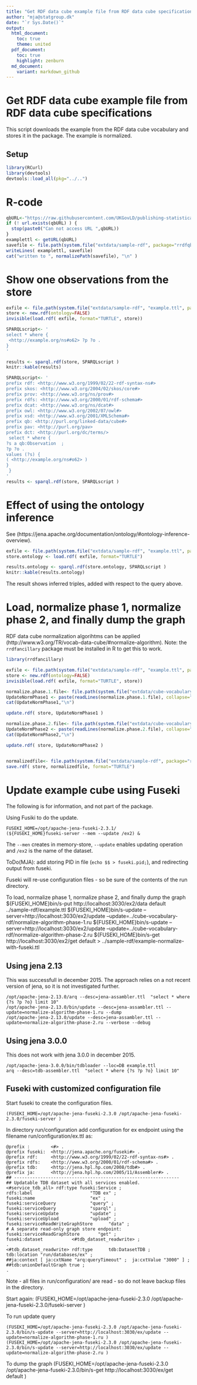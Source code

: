 ```yaml
---
title: "Get RDF data cube example file from RDF data cube specifications"
author: "mja@statgroup.dk"
date: "`r Sys.Date()`"
output:
  html_document:
    toc: true
    theme: united
  pdf_document:
    toc: true
    highlight: zenburn
  md_document:
    variant: markdown_github
---
```


# Get RDF data cube example file from RDF data cube specifications

This script downloads the example from the RDF data cube vocabulary and stores it in the package.
The example is normalized.

## Setup 
```r
library(RCurl)
library(devtools)
devtools::load_all(pkg="../..")
```

# R-code

```r
qbURL<-"https://raw.githubusercontent.com/UKGovLD/publishing-statistical-data/master/specs/src/main/example/example.ttl"
if (! url.exists(qbURL) ) {
  stop(paste0("Can not access URL ",qbURL))
}
examplettl <- getURL(qbURL)
savefile <- file.path(system.file("extdata/sample-rdf", package="rrdfqb"), "example.ttl" )
writeLines( examplettl, savefile)
cat("written to ", normalizePath(savefile), "\n" )
```

# Show one observations from the store

```r
exfile <- file.path(system.file("extdata/sample-rdf", "example.ttl", package="rrdfqb") )
store <- new.rdf(ontology=FALSE)
invisible(load.rdf( exfile, format="TURTLE", store))

SPARQLscript<- '
select * where {
 <http://example.org/ns#o62> ?p ?o .
}    
'

results <- sparql.rdf(store, SPARQLscript )
knitr::kable(results)

SPARQLscript<- '
prefix rdf: <http://www.w3.org/1999/02/22-rdf-syntax-ns#>  
prefix skos: <http://www.w3.org/2004/02/skos/core#>  
prefix prov: <http://www.w3.org/ns/prov#>  
prefix rdfs: <http://www.w3.org/2000/01/rdf-schema#>  
prefix dcat: <http://www.w3.org/ns/dcat#>  
prefix owl: <http://www.w3.org/2002/07/owl#>  
prefix xsd: <http://www.w3.org/2001/XMLSchema#>  
prefix qb: <http://purl.org/linked-data/cube#>  
prefix pav: <http://purl.org/pav>  
prefix dct: <http://purl.org/dc/terms/>  
 select * where {
?s a qb:Observation  ;
?p ?o .
values (?s) {
( <http://example.org/ns#o62> )
}
 }    
'
results <- sparql.rdf(store, SPARQLscript )


```

# Effect of using the ontology inference

See (https://jena.apache.org/documentation/ontology/#ontology-inference-overview).

```r
exfile <- file.path(system.file("extdata/sample-rdf", "example.ttl", package="rrdfqb") )
store.ontology <- load.rdf( exfile, format="TURTLE")

results.ontology <- sparql.rdf(store.ontology, SPARQLscript )
knitr::kable(results.ontology)
```

The result shows inferred triples, added with respect to the query above.

# Load, normalize phase 1, normalize phase 2, and finally dump the graph

RDF data cube normalization algorihtms can be applied
(http://www.w3.org/TR/vocab-data-cube/#normalize-algorithm).
Note: the `rrdfancillary` package must be installed in R to get this to work.

```r
library(rrdfancillary)

exfile <- file.path(system.file("extdata/sample-rdf", "example.ttl", package="rrdfqb") )
store <- new.rdf(ontology=FALSE)
invisible(load.rdf( exfile, format="TURTLE", store))

normalize.phase.1.file<- file.path(system.file("extdata/cube-vocabulary-rdf", "normalize-algorithm-phase-1.ru", package="rrdfqb") )
UpdateNormPhase1 <- paste(readLines(normalize.phase.1.file), collapse="\n")
cat(UpdateNormPhase1,"\n")

update.rdf( store, UpdateNormPhase1 )

normalize.phase.2.file<- file.path(system.file("extdata/cube-vocabulary-rdf", "normalize-algorithm-phase-2.ru", package="rrdfqb") )
UpdateNormPhase2 <- paste(readLines(normalize.phase.2.file), collapse="\n")
cat(UpdateNormPhase2,"\n")

update.rdf( store, UpdateNormPhase2 )


normalizedfile<- file.path(system.file("extdata/sample-rdf", package="rrdfqb"), "example-normalized.ttl"  )
save.rdf( store, normalizedfile, format="TURTLE")

```


# Update example cube using Fuseki

The following is for information, and not part of the package.

Using Fusiki to do the update.

    FUSEKI_HOME=/opt/apache-jena-fuseki-2.3.1/
    (${FUSEKI_HOME}fuseki-server --mem --update /ex2) &
The `--men` creates in memory-store,  `--update` enables updating operation and `/ex2` is the name of the dataset.

ToDo(MJA): add storing PID in file (`echo $$ > fuseki.pid; `), and redirecting output from fuseki.

Fuseki will re-use configuration files - so be sure of the contents of the run directory.

To load, normalize phase 1, normalize phase 2, and finally dump the graph
    ${FUSEKI_HOME}bin/s-put http://localhost:3030/ex2/data default ../sample-rdf/example.ttl
    ${FUSEKI_HOME}bin/s-update --server=http://localhost:3030/ex2/update --update=../cube-vocabulary-rdf/normalize-algorithm-phase-1.ru 
    ${FUSEKI_HOME}bin/s-update --server=http://localhost:3030/ex2/update --update=../cube-vocabulary-rdf/normalize-algorithm-phase-2.ru 
    ${FUSEKI_HOME}bin/s-get http://localhost:3030/ex2/get default  > ../sample-rdf/example-normalize-with-fuseki.ttl

## Using jena 2.13
This was successfull in december 2015. The approach relies on a not recent version of jena, so it is not investigated further.

    /opt/apache-jena-2.13.0/arq --desc=jena-assambler.ttl  "select * where {?s ?p ?o} limit 10"
    /opt/apache-jena-2.13.0/bin/update --desc=jena-assambler.ttl --update=normalize-algorithm-phase-1.ru --dump
	/opt/apache-jena-2.13.0/update --desc=jena-assambler.ttl --update=normalize-algorithm-phase-2.ru --verbose --debug

## Using jena 3.0.0
This does not work with jena 3.0.0 in december 2015.

	/opt/apache-jena-3.0.0/bin/tdbloader --loc=DB example.ttl 
	arq --desc=tdb-assembler.ttl  "select * where {?s ?p ?o} limit 10"


## Fuseki with customized  configuration file
Start fuseki to create the configuration files.

	(FUSEKI_HOME=/opt/apache-jena-fuseki-2.3.0 /opt/apache-jena-fuseki-2.3.0/fuseki-server )

In directory run/configuration add configuration for ex endpoint using the filename run/configuration/ex.ttl as:

	@prefix :        <#> .
	@prefix fuseki:  <http://jena.apache.org/fuseki#> .
	@prefix rdf:     <http://www.w3.org/1999/02/22-rdf-syntax-ns#> .
	@prefix rdfs:    <http://www.w3.org/2000/01/rdf-schema#> .
	@prefix tdb:     <http://jena.hpl.hp.com/2008/tdb#> .
	@prefix ja:      <http://jena.hpl.hp.com/2005/11/Assembler#> .
    ## ---------------------------------------------------------------
    ## Updatable TDB dataset with all services enabled.
    <#service_tdb_all> rdf:type fuseki:Service ;
    rdfs:label                      "TDB ex" ;
    fuseki:name                     "ex" ;
    fuseki:serviceQuery             "query" ;
    fuseki:serviceQuery             "sparql" ;
    fuseki:serviceUpdate            "update" ;
    fuseki:serviceUpload            "upload" ;
    fuseki:serviceReadWriteGraphStore      "data" ;
    # A separate read-only graph store endpoint:
    fuseki:serviceReadGraphStore       "get" ;
    fuseki:dataset           <#tdb_dataset_readwrite> ;
    .
    <#tdb_dataset_readwrite> rdf:type      tdb:DatasetTDB ;
    tdb:location "run/databases/ex" ;
    ##ja:context [ ja:cxtName "arq:queryTimeout" ;  ja:cxtValue "3000" ] ;
    ##tdb:unionDefaultGraph true ;
    .

Note - all files in run/configuration/ are read - so do not leave backup files in the directory.

Start again:
    (FUSEKI_HOME=/opt/apache-jena-fuseki-2.3.0 /opt/apache-jena-fuseki-2.3.0/fuseki-server )

To run update query

    (FUSEKI_HOME=/opt/apache-jena-fuseki-2.3.0 /opt/apache-jena-fuseki-2.3.0/bin/s-update --server=http://localhost:3030/ex/update --update=normalize-algorithm-phase-1.ru )
    (FUSEKI_HOME=/opt/apache-jena-fuseki-2.3.0 /opt/apache-jena-fuseki-2.3.0/bin/s-update --server=http://localhost:3030/ex/update --update=normalize-algorithm-phase-2.ru )

To dump the graph
    (FUSEKI_HOME=/opt/apache-jena-fuseki-2.3.0 /opt/apache-jena-fuseki-2.3.0/bin/s-get http://localhost:3030/ex/get default )



